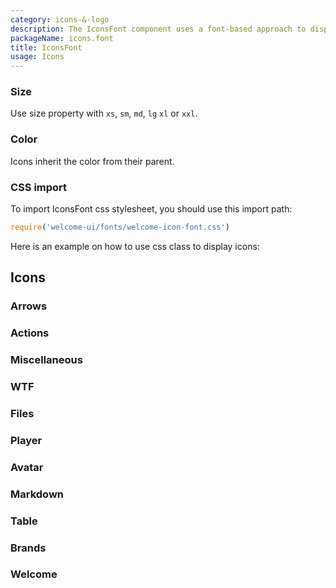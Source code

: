 ```yaml
---
category: icons-&-logo
description: The IconsFont component uses a font-based approach to display scalable icons. It provides a collection of icons that can be styled with CSS, just like text, ensuring consistency and flexibility in size, color, and other properties. This component is ideal for adding visually appealing and responsive icons to your application, enhancing user interface and experience.
packageName: icons.font
title: IconsFont
usage: Icons
---
```


### Size

Use size property with `xs`, `sm`, `md`, `lg` `xl` or `xxl`.

<div data-playground="sizes.tsx" data-component="IconsFont"></div>

### Color

Icons inherit the color from their parent.

<div data-playground="color.tsx" data-component="IconsFont"></div>

### CSS import

To import IconsFont css stylesheet, you should use this import path:

```jsx
require('welcome-ui/fonts/welcome-icon-font.css')
```

Here is an example on how to use css class to display icons:

<div data-playground="css.tsx" data-component="IconsFont"></div>

## Icons

### Arrows

<div data-icons="arrows" data-icons-font="true"></div>

### Actions

<div data-icons="actions" data-icons-font="true"></div>

### Miscellaneous

<div data-icons="miscellaneous" data-icons-font="true"></div>

### WTF

<div data-icons="wtf" data-icons-font="true"></div>

### Files

<div data-icons="files" data-icons-font="true"></div>

### Player

<div data-icons="player" data-icons-font="true"></div>

### Avatar

<div data-icons="avatar" data-icons-font="true"></div>

### Markdown

<div data-icons="markdown" data-icons-font="true"></div>

### Table

<div data-icons="table" data-icons-font="true"></div>

### Brands

<div data-icons="brands" data-icons-font="true"></div>

### Welcome

<div data-icons="welcome" data-icons-font="true"></div>

